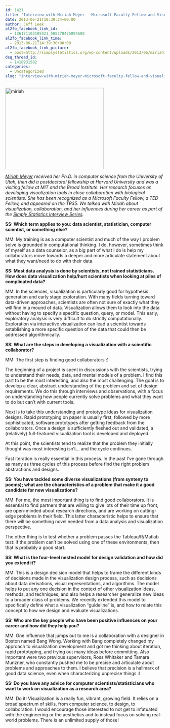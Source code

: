 ```yaml
---
id: 1421
title: 'Interview with Miriah Meyer - Microsoft Faculty Fellow and Visualization Expert'
date: 2013-06-21T10:39:24+00:00
author: Jeff Leek
al2fb_facebook_link_id:
  - 136171103105421_508278475894680
al2fb_facebook_link_time:
  - 2013-06-21T14:39:30+00:00
al2fb_facebook_link_picture:
  - post=http://simplystatistics.org/wp-content/uploads/2013/06/miriah1.jpg
dsq_thread_id:
  - 1418931502
categories:
  - Uncategorized
slug: "interview-with-miriah-meyer-microsoft-faculty-fellow-and-visualization-expert"
---
```

<a href="http://simplystatistics.org/2013/06/21/interview-with-miriah-meyer-microsoft-faculty-fellow-and-visualization-expert/miriah-2/" rel="attachment wp-att-1424"><img class="alignnone  wp-image-1424" alt="miriah" src="http://simplystatistics.org/wp-content/uploads/2013/06/miriah1.jpg" width="311" height="256" /></a>

_[Miriah Meyer](http://www.cs.utah.edu/~miriah/) received her Ph.D. in computer science from the University of Utah, then did a postdoctoral fellowship at Harvard University and was a visiting fellow at MIT and the Broad Institute. Her research focuses on developing visualization tools in close collaboration with biological scientists. She has been recognized as a Microsoft Faculty Fellow, a TED Fellow, and appeared on the TR35. We talked with Miriah about visualization, collaboration, and her influences during her career as part of the [Simply Statistics Interview Series](http://simplystatistics.org/interviews/)._

**SS: Which term applies to you: data scientist, statistician, computer scientist, or something else?**

MM: My training is as a computer scientist and much of the way I problem solve is grounded in computational thinking. I do, however, sometimes think of myself as a data counselor, as a big part of what I do is help my collaborators move towards a deeper and more articulate statement about what they want/need to do with their data.

**SS: Most data analysis is done by scientists, not trained statisticians. How does data visualization help/hurt scientists when looking at piles of complicated data?**

MM: In the sciences, visualization is particularly good for hypothesis generation and early stage exploration. With many fields turning toward data-driven approaches, scientists are often not sure of exactly what they will find in a mound of data. Visualization allows them to look into the data without having to specify a specific question, query, or model. This early, exploratory analysis is very difficult to do strictly computationally. Exploration via interactive visualization can lead a scientist towards establishing a more specific question of the data that could then be addressed algorithmically.
  
**SS: ****What are the steps in developing a visualization with a scientific collaborator?**

MM: The first step is finding good collaborators <img src="http://simplystatistics.org/wp-includes/images/smilies/simple-smile.png" alt=":)" class="wp-smiley" style="height: 1em; max-height: 1em;" />

The beginning of a project is spent in discussions with the scientists, trying to understand their needs, data, and mental models of a problem. I find this part to be the most interesting, and also the most challenging. The goal is to develop a clear, abstract understanding of the problem and set of design requirements. We do this through interviews and observations, with a focus on understanding how people currently solve problems and what they want to do but can't with current tools.

Next is to take this understanding and prototype ideas for visualization designs. Rapid prototyping on paper is usually first, followed by more sophisticated, software prototypes after getting feedback from the collaborators. Once a design is sufficiently fleshed out and validated, a (relatively) full-featured visualization tool is developed and deployed.

At this point, the scientists tend to realize that the problem they initially thought was most interesting isn't... and the cycle continues.

Fast iteration is really essential in this process. In the past I've gone through as many as three cycles of this process before find the right problem abstractions and designs.

**SS: You have tackled some diverse visualizations (from synteny to poems); what are the characteristics of a problem that make it a good candidate for new visualizations?**

MM: For me, the most important thing is to find good collaborators. It is essential to find partners that are willing to give lots of their time up front, are open-minded about research directions, and are working on cutting-edge problems in their field. This latter characteristic helps to ensure that there will be something novel needed from a data analysis and visualization perspective.

The other thing is to test whether a problem passes the Tableau/R/Matlab test: if the problem can't be solved using one of these environments, then that is probably a good start.
  
**SS: What is the four-level nested model for design validation and how did you extend it?**

MM: This is a design decision model that helps to frame the different kinds of decisions made in the visualization design process, such as decisions about data derivations, visual representations, and algorithms. The model helps to put any one decision in the context of other visualization ideas, methods, and techniques, and also helps a researcher generalize new ideas to a broader class of problems. We recently extended this model to specifically define what a visualization "guideline" is, and how to relate this concept to how we design and evaluate visualizations.

**SS: Who are the key people who have been positive influences on your career and how did they help you?**

MM: One influence that jumps out to me is a collaboration with a designer in Boston named Bang Wong. Working with Bang completely changed my approach to visualization development and got me thinking about iteration, rapid prototyping, and trying out many ideas before committing. Also important were two previous supervisors, Ross Whitaker and Tamara Munzner, who constantly pushed me to be precise and articulate about problems and approaches to them. I believe that precision is a hallmark of good data science, even when characterizing unprecise things <img src="http://simplystatistics.org/wp-includes/images/smilies/simple-smile.png" alt=":)" class="wp-smiley" style="height: 1em; max-height: 1em;" />

**SS: Do you have any advice for computer scientists/statisticians who want to work on visualization as a research area?**

MM: Do it! Visualization is a really fun, vibrant, growing field. It relies on a broad spectrum of skills, from computer science, to design, to collaboration. I would encourage those interested to not get to infatuated with the engineering or the aesthetics and to instead focus on solving real-world problems. There is an unlimited supply of those!
